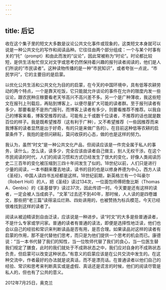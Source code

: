 ```yaml
---
---
---
```

title: 后记
---




收在这个集子里的短文大多数是议论公共文化事件或现象的，这类短文本身就可以说是一种公共文化的写作和阅读品种。它往往由两个部分组成：一个与某个时事有关的“托”（prompt）和由此而发的“议论”，因此常被称为“时论”。时论都比较短，是供生活匆忙但又对文字或思考仍然保持着兴趣的报刊读者阅读的，他们是人们所说的“市民读者”。这种读物传播的是一种“市民知识”，或者夸张一点说，“市民学问”，它的主要目的是启蒙。

以优化公共生活和公共文化为目的的启蒙，在今天的中国环境中，具有低等农耕劳动的两个特点，一个是靠天吃饭，它只能就允许谈论的事件在允许的限度内发一些议论，跟农民种庄稼要看老天爷高兴不高兴差不多。另一个是广种薄收，我这些短文在报刊上刊载后，再贴到博客上，以便尽量扩大可能的读者群。至于报刊读者有多少，那要看是不是热门报刊，而博客上读者有多少，则要看推荐不推荐。以我自己的博客来看，博客受推荐的话，可能有上千或数千位读者，不推荐的话也就是数百位的样子。我是既希望推荐（这有利于广种），又不希望推荐（一些因推荐而来我博客的读者显然是出于好奇，有的只是来做广告的）。在目前这种低等农耕的启蒙条件下，我抱的是但问耕耘，莫问收获的心态，做的也是这样的努力。

我认为，虽然“时文”是一种公共文化产品，但阅读应该是一件完全属于私人的事务，读什么，怎么读，读多少，完全应该由读者自己做主，别人无权干涉。在这个市民阅读的时代，人们的阅读习惯和方式已经发生了很大的变化，好像人类阅读历史二三百年的变化被压缩到三四十年间发生了似的。18世纪以前，人们只是进行少量的阅读，一本书翻来覆去地读，读书的目的也是以修身养德为中心，西方人读《圣经》，中国人读四书五经都是这样。18世纪前期，新英格兰有一个叫豪尔（Robert Holl）的人，把《圣经》读过134次，一位面包师傅把詹比斯（Thomas A．Genbis）的《圣基督学》读过37次，因此传颂一时。今天要是还有这样的读者，一定会被人当成疯子。“文革”过去还不到40年，那时候，人人读的是四卷雄文，那些把“老三篇”读得滚瓜烂熟、四处讲用的，也被赞扬为标兵模范，今天已经很难找到这样的读者了。

阅读从被迫精读到自由泛读，应该说是一种进步。读“时文”的大多是些普通读者，不是什么专家或学问家。普通的读者有普通的读法，即便是选择性地泛读，他们也会以自己的经验和常识来判断读品是否有用，是否合理。如果读品对这样的读者有启蒙的作用，那不是代替他们思考，而只是为他们提供一个思考的机会而已。康德说：“当一本书代替了我们的知性，当一位牧师代替了我们的良心，当一位医生替我们规定了膳食，此时的我们就处于不成熟状态之中，我们应对自身的不成熟状态负责，但启蒙可以改变这种状态。”有意义的启蒙应该是在公共交流中发生的。在这种交流中，作者最好的办法就是说真话，而不是漂亮话。在普通读者以他们自己的经验、常识和思考来判断真实或是虚假、真话还是谎言的时候，他们的阅读尽管是私人的，但也有了公共的意义。

2012年7月25日，奥克兰